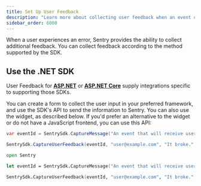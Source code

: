 ```yaml
---
title: Set Up User Feedback
description: "Learn more about collecting user feedback when an event occurs. Sentry pairs the feedback with the original event, giving you additional insight into issues."
sidebar_order: 6000
---
```


When a user experiences an error, Sentry provides the ability to collect additional feedback. You can collect feedback according to the method supported by the SDK.

## Use the .NET SDK

<Alert>

User Feedback for **[ASP.NET](/platforms/dotnet/guides/aspnet/user-feedback/#integration)** or **[ASP.NET Core](/platforms/dotnet/guides/aspnetcore/user-feedback/#integration)** supply integrations specific to supporting those SDKs.

</Alert>

You can create a form to collect the user input in your preferred framework, and use the SDK's API to send the information to Sentry. You can also use the widget, as described below. If you'd prefer an alternative to the widget or do not have a JavaScript frontend, you can use this API:

```csharp {tabTitle:C#}
var eventId = SentrySdk.CaptureMessage("An event that will receive user feedback.");

SentrySdk.CaptureUserFeedback(eventId, "user@example.com", "It broke.", "The User");
```

```fsharp {tabTitle:F#}
open Sentry

let eventId = SentrySdk.CaptureMessage("An event that will receive user feedback.")

SentrySdk.CaptureUserFeedback(eventId, "user@example.com", "It broke.", "The User")
```
